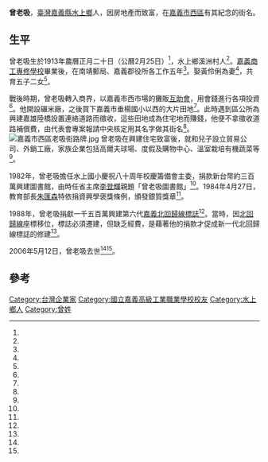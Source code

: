 {{Infobox Biography
| name = 
| image name = 
| width = 200px
| now =
| period = 
| sex = 男
| native place =
| date of birth = 
| spouse = 黃伶俐
| relatives =
| children  =
| birth_date    =1913年2月25日
| place of birth = {{TWN-JPN}}[[嘉義廳|嘉義廳]]水堀頭區
| date_of_death  ={{dda|2006|5|12|1913|2|25}}
| place_of_death = 
| religion =
| educate = 
| work = 
}}
'''曾老吸'''{{BD|1913年|2月25日|2006年|5月12日|}}，[[臺灣|臺灣]][[嘉義縣|嘉義縣]][[水上鄉|水上鄉]]人，因房地產而致富，在[[嘉義市|嘉義市]][[西區_(嘉義市)|西區]]有其紀念的街名。

==生平==
曾老吸生於1913年農曆正月二十日（公曆2月25日）<ref name="鄒清朗、吳志明"/>，水上鄉溪洲村人<ref name="1984-04-27"/>。[[嘉義商工專修學校|嘉義商工專修學校]]畢業後，在南靖郵局、嘉義郡役所各工作五年<ref name="鄒清朗、吳志明"/>。娶黃伶俐為妻<ref name="余雪蘭"/>，共育五子二女<ref name="鄒清朗、吳志明"/>。

戰後時期，曾老吸轉入商界，以嘉義市西市場的攤販[[互助會|互助會]]，用會錢進行各項投資<ref name="鄒清朗、吳志明"/>。他開設碾米廠，之後買下嘉義市垂楊國小以西的大片田地<ref name="余雪蘭"/>。此時遇到區公所為興建嘉雄陸橋設置連絡道路而徵收，這些田地成為住宅地而賺錢，他便不拿徵收道路補償費，由代表會專案報請中央核定用其名字做其街名<ref name="鄒清朗、吳志明"/>。
[[File:嘉義市西區老吸街路牌.jpg|thumb]]
曾老吸在興建住宅致富後，就和兒子設立貿易公司、外銷工廠，家族企業包括高爾夫球場、度假及購物中心、溫室栽培有機蔬菜等<ref name="鄒清朗、吳志明"/>。

1982年，曾老吸擔任水上國小慶祝八十周年校慶籌備會主委，捐款新台幣約三百萬興建圖書館，由時任省主席[[李登輝|李登輝]]親題「曾老吸圖書館」<ref name="鄒清朗、吳志明"/>。1984年4月27日，教育部長[[朱匯森|朱匯森]]特依捐資興學褒獎條例，頒發銀質獎章<ref name="1984-04-27"/>。

1988年，曾老吸捐獻一千五百萬興建第六代[[嘉義北回歸線標誌|嘉義北回歸線標誌]]<ref name="黃柏凱"/>。當時，因[[北回歸線|北回歸線]]座標移位，標誌必須遷建，但缺乏經費，是藉著他的捐款才促成新一代北回歸線標誌的修建<ref name="余雪蘭"/>。

2006年5月12日，曾老吸去世<ref name="鄒清朗、吳志明"/><ref name="余雪蘭"/>。

==參考==
{{portal box|人物|臺灣}}
{{Reflist|35em|refs =
<ref name="余雪蘭">{{Cite news|url=https://news.ltn.com.tw/news/society/paper/71485|title=回饋鄉里 吸有典範|author=余雪蘭|language=zh-tw|newspaper=自由時報|date=2006-05-14|accessdate=2021-01-05|archive-date=2021-01-08|archive-url=https://web.archive.org/web/20210108024002/https://news.ltn.com.tw/news/society/paper/71485|dead-url=no}}</ref>
<ref name="鄒清朗、吳志明">{{Cite news|url=|title=捐地闢路建圖書館 善人曾老吸病逝|author=鄒清朗、吳志明|language=zh-tw|newspaper=中國時報|date=2006-05-14|accessdate=}}</ref>
<ref name="黃柏凱">{{Cite news|url=|title=北回歸線百年 居民歷史記憶多|author=黃柏凱|language=zh-tw|newspaper=中國時報|date=2008-05-31|accessdate=}}</ref>
<ref name="1984-04-27">{{Cite news|url=|title=捐地築路又捐款建圖書館 曾老吸獲教部頒銀質獎章|author=|language=zh-tw|newspaper=民生報|date=1984-04-27|accessdate=}}</ref>

}}

[[Category:台灣企業家|Category:台灣企業家]]
[[Category:國立嘉義高級工業職業學校校友|Category:國立嘉義高級工業職業學校校友]]
[[Category:水上鄉人|Category:水上鄉人]]
[[Category:曾姓|Category:曾姓]]